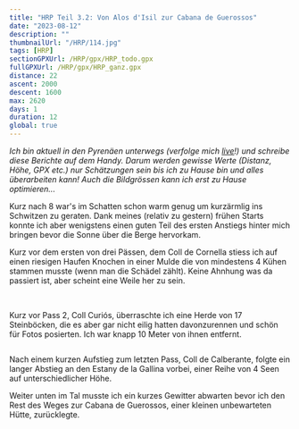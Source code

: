 ```yaml
---
title: "HRP Teil 3.2: Von Alos d'Isil zur Cabana de Guerossos"
date: "2023-08-12"
description: ""
thumbnailUrl: "/HRP/114.jpg"
tags: [HRP]
sectionGPXUrl: /HRP/gpx/HRP_todo.gpx
fullGPXUrl: /HRP/gpx/HRP_ganz.gpx
distance: 22
ascent: 2000
descent: 1600
max: 2620
days: 1
duration: 12
global: true
---
```


*Ich bin aktuell in den Pyrenäen unterwegs (verfolge mich <a href="/live">live</a>!) und schreibe diese Berichte auf dem Handy. Darum werden gewisse Werte (Distanz, Höhe, GPX etc.) nur Schätzungen sein bis ich zu Hause bin und alles überarbeiten kann! Auch die Bildgrössen kann ich erst zu Hause optimieren...*

Kurz nach 8 war's im Schatten schon warm genug um kurzärmlig ins Schwitzen zu geraten. Dank meines (relativ zu gestern) frühen Starts konnte ich aber wenigstens einen guten Teil des ersten Anstiegs hinter mich bringen bevor die Sonne über die Berge hervorkam.

Kurz vor dem ersten von drei Pässen, dem Coll de Cornella stiess ich auf einen riesigen Haufen Knochen in einer Mulde die von mindestens 4 Kühen stammen musste (wenn man die Schädel zählt). Keine Ahnhung was da passiert ist, aber scheint eine Weile her zu sein. 

<Img imageUrl="/HRP/111.jpg" description="" />
<Img imageUrl="/HRP/112.jpg" description="Den 4. Kuhschädel hat jemand bis auf den Coll hinaufgetragen" />

Kurz vor Pass 2, Coll Curiós, überraschte ich eine Herde von 17 Steinböcken, die es aber gar nicht eilig hatten davonzurennen und schön für Fotos posierten. Ich war knapp 10 Meter von ihnen entfernt.

<Img imageUrl="/HRP/113.jpg" description="" />

Nach einem kurzen Aufstieg zum letzten Pass, Coll de Calberante, folgte ein langer Abstieg an den Estany de la Gallina vorbei, einer Reihe von 4 Seen auf unterschiedlicher Höhe. 

Weiter unten im Tal musste ich ein kurzes Gewitter abwarten bevor ich den Rest des Weges zur Cabana de Guerossos, einer kleinen unbewarteten Hütte, zurücklegte.

<Img imageUrl="/HRP/114.jpg" description="Die vielen Estany de la Gallina" />
